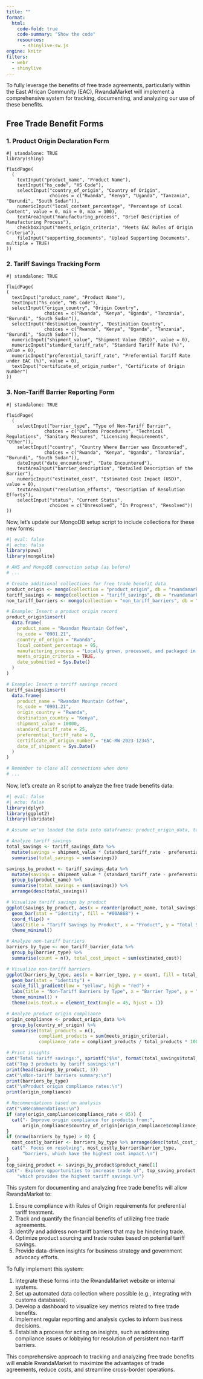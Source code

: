 ```yaml
---
title: ""
format: 
  html:
    code-fold: true
    code-summary: "Show the code"
    resources: 
      - shinylive-sw.js
engine: knitr
filters:
  - webr
  - shinylive
---
```


To fully leverage the benefits of free trade agreements, particularly within the East African Community (EAC), RwandaMarket will implement a comprehensive system for tracking, documenting, and analyzing our use of these benefits.

## Free Trade Benefit Forms

### 1. Product Origin Declaration Form

```shinylive-r
#| standalone: TRUE
library(shiny)

fluidPage(
  (
    textInput("product_name", "Product Name"),
    textInput("hs_code", "HS Code"),
    selectInput("country_of_origin", "Country of Origin", 
                choices = c("Rwanda", "Kenya", "Uganda", "Tanzania", "Burundi", "South Sudan")),
    numericInput("local_content_percentage", "Percentage of Local Content", value = 0, min = 0, max = 100),
    textAreaInput("manufacturing_process", "Brief Description of Manufacturing Process"),
    checkboxInput("meets_origin_criteria", "Meets EAC Rules of Origin Criteria"),
    fileInput("supporting_documents", "Upload Supporting Documents", multiple = TRUE)
))
```

### 2. Tariff Savings Tracking Form

```shinylive-r
#| standalone: TRUE

fluidPage(
(
  textInput("product_name", "Product Name"),
  textInput("hs_code", "HS Code"),
  selectInput("origin_country", "Origin Country", 
              choices = c("Rwanda", "Kenya", "Uganda", "Tanzania", "Burundi", "South Sudan")),
  selectInput("destination_country", "Destination Country", 
              choices = c("Rwanda", "Kenya", "Uganda", "Tanzania", "Burundi", "South Sudan")),
  numericInput("shipment_value", "Shipment Value (USD)", value = 0),
  numericInput("standard_tariff_rate", "Standard Tariff Rate (%)", value = 0),
  numericInput("preferential_tariff_rate", "Preferential Tariff Rate under EAC (%)", value = 0),
  textInput("certificate_of_origin_number", "Certificate of Origin Number")
))
```

### 3. Non-Tariff Barrier Reporting Form

```shinylive-r
#| standalone: TRUE

fluidPage(
  (
    selectInput("barrier_type", "Type of Non-Tariff Barrier", 
              choices = c("Customs Procedures", "Technical Regulations", "Sanitary Measures", "Licensing Requirements", "Other")),
    selectInput("country", "Country Where Barrier was Encountered", 
              choices = c("Rwanda", "Kenya", "Uganda", "Tanzania", "Burundi", "South Sudan")),
    dateInput("date_encountered", "Date Encountered"),
    textAreaInput("barrier_description", "Detailed Description of the Barrier"),
    numericInput("estimated_cost", "Estimated Cost Impact (USD)", value = 0),
    textAreaInput("resolution_efforts", "Description of Resolution Efforts"),
    selectInput("status", "Current Status", 
                choices = c("Unresolved", "In Progress", "Resolved"))
))

```

Now, let's update our MongoDB setup script to include collections for these new forms:

```r
#| eval: false
#| echo: false
library(paws)
library(mongolite)

# AWS and MongoDB connection setup (as before)
# ...

# Create additional collections for free trade benefit data
product_origin <- mongo(collection = "product_origin", db = "rwandamarket", url = connection_string)
tariff_savings <- mongo(collection = "tariff_savings", db = "rwandamarket", url = connection_string)
non_tariff_barriers <- mongo(collection = "non_tariff_barriers", db = "rwandamarket", url = connection_string)

# Example: Insert a product origin record
product_origin$insert(
  data.frame(
    product_name = "Rwandan Mountain Coffee",
    hs_code = "0901.21",
    country_of_origin = "Rwanda",
    local_content_percentage = 95,
    manufacturing_process = "Locally grown, processed, and packaged in Rwanda",
    meets_origin_criteria = TRUE,
    date_submitted = Sys.Date()
  )
)

# Example: Insert a tariff savings record
tariff_savings$insert(
  data.frame(
    product_name = "Rwandan Mountain Coffee",
    hs_code = "0901.21",
    origin_country = "Rwanda",
    destination_country = "Kenya",
    shipment_value = 10000,
    standard_tariff_rate = 25,
    preferential_tariff_rate = 0,
    certificate_of_origin_number = "EAC-RW-2023-12345",
    date_of_shipment = Sys.Date()
  )
)

# Remember to close all connections when done
# ...
```

Now, let's create an R script to analyze the free trade benefits data:

```r
#| eval: false
#| echo: false
library(dplyr)
library(ggplot2)
library(lubridate)

# Assume we've loaded the data into dataframes: product_origin_data, tariff_savings_data, non_tariff_barrier_data

# Analyze tariff savings
total_savings <- tariff_savings_data %>%
  mutate(savings = shipment_value * (standard_tariff_rate - preferential_tariff_rate) / 100) %>%
  summarise(total_savings = sum(savings))

savings_by_product <- tariff_savings_data %>%
  mutate(savings = shipment_value * (standard_tariff_rate - preferential_tariff_rate) / 100) %>%
  group_by(product_name) %>%
  summarise(total_savings = sum(savings)) %>%
  arrange(desc(total_savings))

# Visualize tariff savings by product
ggplot(savings_by_product, aes(x = reorder(product_name, total_savings), y = total_savings)) +
  geom_bar(stat = "identity", fill = "#00A86B") +
  coord_flip() +
  labs(title = "Tariff Savings by Product", x = "Product", y = "Total Savings (USD)") +
  theme_minimal()

# Analyze non-tariff barriers
barriers_by_type <- non_tariff_barrier_data %>%
  group_by(barrier_type) %>%
  summarise(count = n(), total_cost_impact = sum(estimated_cost))

# Visualize non-tariff barriers
ggplot(barriers_by_type, aes(x = barrier_type, y = count, fill = total_cost_impact)) +
  geom_bar(stat = "identity") +
  scale_fill_gradient(low = "yellow", high = "red") +
  labs(title = "Non-Tariff Barriers by Type", x = "Barrier Type", y = "Count", fill = "Total Cost Impact (USD)") +
  theme_minimal() +
  theme(axis.text.x = element_text(angle = 45, hjust = 1))

# Analyze product origin compliance
origin_compliance <- product_origin_data %>%
  group_by(country_of_origin) %>%
  summarise(total_products = n(),
            compliant_products = sum(meets_origin_criteria),
            compliance_rate = compliant_products / total_products * 100)

# Print insights
cat("Total tariff savings:", sprintf("$%s", format(total_savings$total_savings, big.mark = ",")), "\n")
cat("Top 3 products by tariff savings:\n")
print(head(savings_by_product, 3))
cat("\nNon-tariff barriers summary:\n")
print(barriers_by_type)
cat("\nProduct origin compliance rates:\n")
print(origin_compliance)

# Recommendations based on analysis
cat("\nRecommendations:\n")
if (any(origin_compliance$compliance_rate < 95)) {
  cat("- Improve origin compliance for products from:", 
      origin_compliance$country_of_origin[origin_compliance$compliance_rate < 95], "\n")
}
if (nrow(barriers_by_type) > 0) {
  most_costly_barrier <- barriers_by_type %>% arrange(desc(total_cost_impact)) %>% slice(1)
  cat("- Focus on resolving", most_costly_barrier$barrier_type, 
      "barriers, which have the highest cost impact.\n")
}
top_saving_product <- savings_by_product$product_name[1]
cat("- Explore opportunities to increase trade of", top_saving_product, 
    "which provides the highest tariff savings.\n")
```

This system for documenting and analyzing free trade benefits will allow RwandaMarket to:

1.  Ensure compliance with Rules of Origin requirements for preferential tariff treatment.
2.  Track and quantify the financial benefits of utilizing free trade agreements.
3.  Identify and address non-tariff barriers that may be hindering trade.
4.  Optimize product sourcing and trade routes based on potential tariff savings.
5.  Provide data-driven insights for business strategy and government advocacy efforts.

To fully implement this system:

1.  Integrate these forms into the RwandaMarket website or internal systems.
2.  Set up automated data collection where possible (e.g., integrating with customs databases).
3.  Develop a dashboard to visualize key metrics related to free trade benefits.
4.  Implement regular reporting and analysis cycles to inform business decisions.
5.  Establish a process for acting on insights, such as addressing compliance issues or lobbying for resolution of persistent non-tariff barriers.

This comprehensive approach to tracking and analyzing free trade benefits will enable RwandaMarket to maximize the advantages of trade agreements, reduce costs, and streamline cross-border operations.
